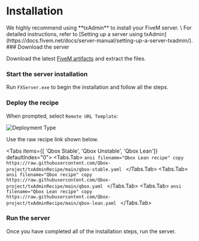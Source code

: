 
# Installation

<Callout type="info">
  We highly recommend using **txAdmin** to install your FiveM server. \
  For detailed instructions, refer to [Setting up a server using txAdmin](https://docs.fivem.net/docs/server-manual/setting-up-a-server-txadmin/).
</Callout>

<Steps>
  ### Download the server

  Download the latest [FiveM artifacts](https://runtime.fivem.net/artifacts/fivem/build_server_windows/master/) and extract the files.

  ### Start the server installation

  Run `FXServer.exe` to begin the installation and follow all the steps.

  ### Deploy the recipe

  When prompted, select `Remote URL Template`:

  ![Deployment Type](/txadmin-deployment-type.jpg)

  Use the raw recipe link shown below.

  <Tabs items={[ 'Qbox Stable', 'Qbox Unstable', 'Qbox Lean']} defaultIndex="0">
     <Tabs.Tab>
      ```ansi filename="Qbox Lean recipe" copy
      https://raw.githubusercontent.com/Qbox-project/txAdminRecipe/main/qbox-stable.yaml
      ```
    </Tabs.Tab>
    <Tabs.Tab>
      ```ansi filename="Qbox recipe" copy
      https://raw.githubusercontent.com/Qbox-project/txAdminRecipe/main/qbox.yaml
      ```
    </Tabs.Tab>
    <Tabs.Tab>
      ```ansi filename="Qbox Lean recipe" copy
      https://raw.githubusercontent.com/Qbox-project/txAdminRecipe/main/qbox-lean.yaml
      ```
    </Tabs.Tab>
  </Tabs>

  ### Run the server

  Once you have completed all of the installation steps, run the server.
</Steps>
